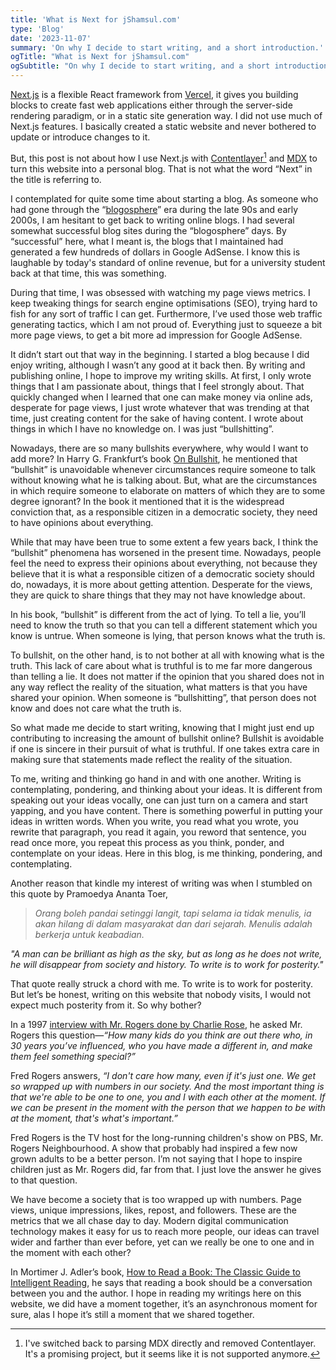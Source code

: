 ```yaml
---
title: 'What is Next for jShamsul.com'
type: 'Blog'
date: '2023-11-07'
summary: 'On why I decide to start writing, and a short introduction.'
ogTitle: "What is Next for jShamsul.com"
ogSubtitle: "On why I decide to start writing, and a short introduction."
---
```


[Next.js](https://nextjs.org) is a flexible React framework from [Vercel](https://vercel.com), it gives you building blocks to create fast web applications either through the server-side rendering paradigm, or in a static site generation way. I did not use much of Next.js features. I basically created a static website and never bothered to update or introduce changes to it.

But, this post is not about how I use Next.js with [Contentlayer](https://Contentlayer.dev)[^1] and [MDX](https://mdxjs.com) to turn this website into a personal blog. That is not what the word “Next” in the title is referring to.

I contemplated for quite some time about starting a blog. As someone who had gone through the “[blogosphere](https://en.wikipedia.org/wiki/Blogosphere)” era during the late 90s and early 2000s, I am hesitant to get back to writing online blogs. I had several somewhat successful blog sites during the “blogosphere” days. By “successful” here, what I meant is, the blogs that I maintained had generated a few hundreds of dollars in Google AdSense. I know this is laughable by today's standard of online revenue, but for a university student back at that time, this was something.

During that time, I was obsessed with watching my page views metrics. I keep tweaking things for search engine optimisations (SEO), trying hard to fish for any sort of traffic I can get. Furthermore, I’ve used those web traffic generating tactics, which I am not proud of. Everything just to squeeze a bit more page views, to get a bit more ad impression for Google AdSense.

It didn’t start out that way in the beginning. I started a blog because I did enjoy writing, although I wasn’t any good at it back then. By writing and publishing online, I hope to improve my writing skills. At first, I only wrote things that I am passionate about, things that I feel strongly about. That quickly changed when I learned that one can make money via online ads, desperate for page views, I just wrote whatever that was trending at that time, just creating content for the sake of having content. I wrote about things in which I have no knowledge on. I was just “bullshitting”.

Nowadays, there are so many bullshits everywhere, why would I want to add more? In Harry G. Frankfurt’s book [On Bullshit](https://press.princeton.edu/books/hardcover/9780691122946/on-bullshit), he mentioned that “bullshit” is unavoidable whenever circumstances require someone to talk without knowing what he is talking about. But, what are the circumstances in which require someone to elaborate on matters of which they are to some degree ignorant? In the book it mentioned that it is the widespread conviction that, as a responsible citizen in a democratic society, they need to have opinions about everything. 

While that may have been true to some extent a few years back, I think the “bullshit” phenomena has worsened in the present time. Nowadays, people feel the need to express their opinions about everything, not because they believe that it is what a responsible citizen of a democratic society should do, nowadays, it is more about getting attention. Desperate for the views, they are quick to share things that they may not have knowledge about.

In his book, “bullshit” is different from the act of lying. To tell a lie, you’ll need to know the truth so that you can tell a different statement which you know is untrue. When someone is lying, that person knows what the truth is.

To bullshit, on the other hand, is to not bother at all with knowing what is the truth. This lack of care about what is truthful is to me far more dangerous than telling a lie. It does not matter if the opinion that you shared does not in any way reflect the reality of the situation, what matters is that you have shared your opinion. When someone is “bullshitting”, that person does not know and does not care what the truth is.

So what made me decide to start writing, knowing that I might just end up contributing to increasing the amount of bullshit online? Bullshit is avoidable if one is sincere in their pursuit of what is truthful. If one takes extra care in making sure that statements made reflect the reality of the situation.

To me, writing and thinking go hand in and with one another. Writing is contemplating, pondering, and thinking about your ideas. It is different from speaking out your ideas vocally, one can just turn on a camera and start yapping, and you have content. There is something powerful in putting your ideas in written words. When you write, you read what you wrote, you rewrite that paragraph, you read it again, you reword that sentence, you read once more, you repeat this process as you think, ponder, and contemplate on your ideas. Here in this blog, is me thinking, pondering, and contemplating.

Another reason that kindle my interest of writing was when I stumbled on this quote by Pramoedya Ananta Toer,

> *Orang boleh pandai setinggi langit, tapi selama ia tidak menulis, ia akan hilang di dalam masyarakat dan dari sejarah. Menulis adalah berkerja untuk keabadian.*

*"A man can be brilliant as high as the sky, but as long as he does not write, he will disappear from society and history. To write is to work for posterity."*

That quote really struck a chord with me. To write is to work for posterity. But let’s be honest, writing on this website that nobody visits, I would not expect much posterity from it. So why bother?

In a 1997 [interview with Mr. Rogers done by Charlie Rose](https://charlierose.com/videos/16122), he asked Mr. Rogers this question—*“How many kids do you think are out there who, in 30 years you’ve influenced, who you have made a different in, and make them feel something special?”*

Fred Rogers answers, *“I don't care how many, even if it's just one. We get so wrapped up with numbers in our society. And the most important thing is that we're able to be one to one, you and I with each other at the moment. If we can be present in the moment with the person that we happen to be with at the moment, that's what's important.”*

Fred Rogers is the TV host for the long-running children's show on PBS, Mr. Rogers Neighbourhood. A show that probably had inspired a few now grown adults to be a better person. I’m not saying that I hope to inspire children just as Mr. Rogers did, far from that. I just love the answer he gives to that question. 

We have become a society that is too wrapped up with numbers. Page views, unique impressions, likes, repost, and followers. These are the metrics that we all chase day to day. Modern digital communication technology makes it easy for us to reach more people, our ideas can travel wider and farther than ever before, yet can we really be one to one and in the moment with each other?

In Mortimer J. Adler’s book, [How to Read a Book: The Classic Guide to Intelligent Reading](https://www.goodreads.com/en/book/show/567610), he says that reading a book should be a conversation between you and the author. I hope in reading my writings here on this website, we did have a moment together, it’s an asynchronous moment for sure, alas I hope it’s still a moment that we shared together.

[^1]: I've switched back to parsing MDX directly and removed Contentlayer. It's a promising project, but it seems like it is not supported anymore.
